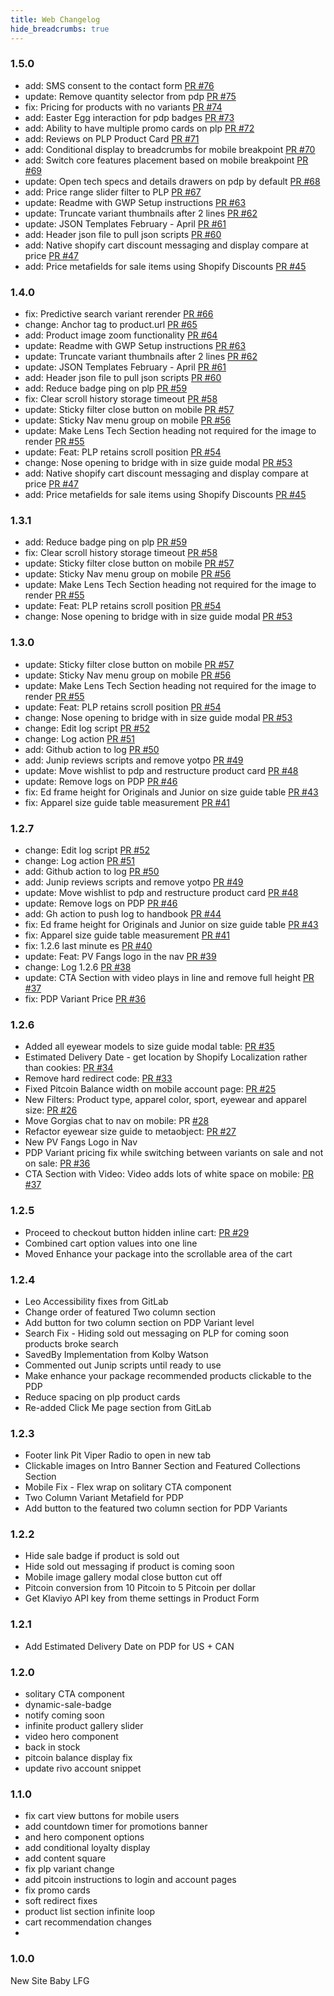 ```yaml
---
title: Web Changelog
hide_breadcrumbs: true
---
```



### 1.5.0

- add: SMS consent to the contact form [PR #76](https://github.com/pitviper69/osLXIX/pull/76)
- update: Remove quantity selector from pdp [PR #75](https://github.com/pitviper69/osLXIX/pull/75)
- fix: Pricing for products with no variants [PR #74](https://github.com/pitviper69/osLXIX/pull/74)
- add: Easter Egg interaction for pdp badges [PR #73](https://github.com/pitviper69/osLXIX/pull/73)
- add: Ability to have multiple promo cards on plp [PR #72](https://github.com/pitviper69/osLXIX/pull/72)
- add: Reviews on PLP Product Card [PR #71](https://github.com/pitviper69/osLXIX/pull/71)
- add: Conditional display to breadcrumbs for mobile breakpoint [PR #70](https://github.com/pitviper69/osLXIX/pull/70)
- add: Switch core features placement based on mobile breakpoint [PR #69](https://github.com/pitviper69/osLXIX/pull/69)
- update: Open tech specs and details drawers on pdp by default [PR #68](https://github.com/pitviper69/osLXIX/pull/68)
- add: Price range slider filter to PLP [PR #67](https://github.com/pitviper69/osLXIX/pull/67)
- update: Readme with GWP Setup instructions [PR #63](https://github.com/pitviper69/osLXIX/pull/63)
- update: Truncate variant thumbnails after 2 lines [PR #62](https://github.com/pitviper69/osLXIX/pull/62)
- update: JSON Templates February - April [PR #61](https://github.com/pitviper69/osLXIX/pull/61)
- add: Header json file to pull json scripts [PR #60](https://github.com/pitviper69/osLXIX/pull/60)
- add: Native shopify cart discount messaging and display compare at price [PR #47](https://github.com/pitviper69/osLXIX/pull/47)
- add: Price metafields for sale items using Shopify Discounts [PR #45](https://github.com/pitviper69/osLXIX/pull/45)


### 1.4.0

- fix: Predictive search variant rerender [PR #66](https://github.com/pitviper69/osLXIX/pull/66)
- change: Anchor tag to product.url [PR #65](https://github.com/pitviper69/osLXIX/pull/65)
- add: Product image zoom functionality [PR #64](https://github.com/pitviper69/osLXIX/pull/64)
- update: Readme with GWP Setup instructions [PR #63](https://github.com/pitviper69/osLXIX/pull/63)
- update: Truncate variant thumbnails after 2 lines [PR #62](https://github.com/pitviper69/osLXIX/pull/62)
- update: JSON Templates February - April [PR #61](https://github.com/pitviper69/osLXIX/pull/61)
- add: Header json file to pull json scripts [PR #60](https://github.com/pitviper69/osLXIX/pull/60)
- add: Reduce badge ping on plp [PR #59](https://github.com/pitviper69/osLXIX/pull/59)
- fix: Clear scroll history storage timeout [PR #58](https://github.com/pitviper69/osLXIX/pull/58)
- update: Sticky filter close button on mobile [PR #57](https://github.com/pitviper69/osLXIX/pull/57)
- update: Sticky Nav menu group on mobile [PR #56](https://github.com/pitviper69/osLXIX/pull/56)
- update: Make Lens Tech Section heading not required for the image to render [PR #55](https://github.com/pitviper69/osLXIX/pull/55)
- update: Feat: PLP retains scroll position [PR #54](https://github.com/pitviper69/osLXIX/pull/54)
- change: Nose opening to bridge with in size guide modal [PR #53](https://github.com/pitviper69/osLXIX/pull/53)
- add: Native shopify cart discount messaging and display compare at price [PR #47](https://github.com/pitviper69/osLXIX/pull/47)
- add: Price metafields for sale items using Shopify Discounts [PR #45](https://github.com/pitviper69/osLXIX/pull/45)


### 1.3.1

- add: Reduce badge ping on plp [PR #59](https://github.com/pitviper69/osLXIX/pull/59)
- fix: Clear scroll history storage timeout [PR #58](https://github.com/pitviper69/osLXIX/pull/58)
- update: Sticky filter close button on mobile [PR #57](https://github.com/pitviper69/osLXIX/pull/57)
- update: Sticky Nav menu group on mobile [PR #56](https://github.com/pitviper69/osLXIX/pull/56)
- update: Make Lens Tech Section heading not required for the image to render [PR #55](https://github.com/pitviper69/osLXIX/pull/55)
- update: Feat: PLP retains scroll position [PR #54](https://github.com/pitviper69/osLXIX/pull/54)
- change: Nose opening to bridge with in size guide modal [PR #53](https://github.com/pitviper69/osLXIX/pull/53)


### 1.3.0

- update: Sticky filter close button on mobile [PR #57](https://github.com/pitviper69/osLXIX/pull/57)
- update: Sticky Nav menu group on mobile [PR #56](https://github.com/pitviper69/osLXIX/pull/56)
- update: Make Lens Tech Section heading not required for the image to render [PR #55](https://github.com/pitviper69/osLXIX/pull/55)
- update: Feat: PLP retains scroll position [PR #54](https://github.com/pitviper69/osLXIX/pull/54)
- change: Nose opening to bridge with in size guide modal [PR #53](https://github.com/pitviper69/osLXIX/pull/53)
- change: Edit log script [PR #52](https://github.com/pitviper69/osLXIX/pull/52)
- change: Log action [PR #51](https://github.com/pitviper69/osLXIX/pull/51)
- add: Github action to log [PR #50](https://github.com/pitviper69/osLXIX/pull/50)
- add: Junip reviews scripts and remove yotpo [PR #49](https://github.com/pitviper69/osLXIX/pull/49)
- update: Move wishlist to pdp and restructure product card [PR #48](https://github.com/pitviper69/osLXIX/pull/48)
- update: Remove logs on PDP [PR #46](https://github.com/pitviper69/osLXIX/pull/46)
- fix: Ed frame height for Originals and Junior on size guide table [PR #43](https://github.com/pitviper69/osLXIX/pull/43)
- fix: Apparel size guide table measurement [PR #41](https://github.com/pitviper69/osLXIX/pull/41)


### 1.2.7

- change: Edit log script [PR #52](https://github.com/pitviper69/osLXIX/pull/52)
- change: Log action [PR #51](https://github.com/pitviper69/osLXIX/pull/51)
- add: Github action to log [PR #50](https://github.com/pitviper69/osLXIX/pull/50)
- add: Junip reviews scripts and remove yotpo [PR #49](https://github.com/pitviper69/osLXIX/pull/49)
- update: Move wishlist to pdp and restructure product card [PR #48](https://github.com/pitviper69/osLXIX/pull/48)
- update: Remove logs on PDP [PR #46](https://github.com/pitviper69/osLXIX/pull/46)
- add: Gh action to push log to handbook [PR #44](https://github.com/pitviper69/osLXIX/pull/44)
- fix: Ed frame height for Originals and Junior on size guide table [PR #43](https://github.com/pitviper69/osLXIX/pull/43)
- fix: Apparel size guide table measurement [PR #41](https://github.com/pitviper69/osLXIX/pull/41)
- fix: 1.2.6 last minute es [PR #40](https://github.com/pitviper69/osLXIX/pull/40)
- update: Feat: PV Fangs logo in the nav [PR #39](https://github.com/pitviper69/osLXIX/pull/39)
- change: Log 1.2.6 [PR #38](https://github.com/pitviper69/osLXIX/pull/38)
- update: CTA Section with video plays in line and remove full height [PR #37](https://github.com/pitviper69/osLXIX/pull/37)
- fix: PDP Variant Price [PR #36](https://github.com/pitviper69/osLXIX/pull/36)

### 1.2.6 
- Added all eyewear models to size guide modal table: [PR #35](https://github.com/pitviper69/osLXIX/pull/35)
- Estimated Delivery Date - get location by Shopify Localization rather than cookies: [PR #34](https://github.com/pitviper69/osLXIX/pull/34)
- Remove hard redirect code: [PR #33](https://github.com/pitviper69/osLXIX/pull/33)
- Fixed Pitcoin Balance width on mobile account page: [PR #25](https://github.com/pitviper69/osLXIX/pull/25)
- New Filters: Product type, apparel color, sport, eyewear and apparel size: [PR #26](https://github.com/pitviper69/osLXIX/pull/26)
- Move Gorgias chat to nav on mobile: PR [#28](https://github.com/pitviper69/osLXIX/pull/28)
- Refactor eyewear size guide to metaobject: [PR #27](https://github.com/pitviper69/osLXIX/pull/27)
- New PV Fangs Logo in Nav
- PDP Variant pricing fix while switching between variants on sale and not on sale: [PR #36](https://github.com/pitviper69/osLXIX/pull/36)
- CTA Section with Video: Video adds lots of white space on mobile: [PR #37](https://github.com/pitviper69/osLXIX/pull/37)

### 1.2.5
- Proceed to checkout button hidden inline cart: [PR #29](https://github.com/pitviper69/osLXIX/pull/29)
- Combined cart option values into one line
- Moved Enhance your package into the scrollable area of the cart


### 1.2.4
- Leo Accessibility fixes from GitLab
- Change order of featured Two column section
- Add button for two column section on PDP Variant level
- Search Fix - Hiding sold out messaging on PLP for coming soon products broke search
- SavedBy Implementation from Kolby Watson
- Commented out Junip scripts until ready to use
- Make enhance your package recommended products clickable to the PDP
- Reduce spacing on plp product cards
- Re-added Click Me page section from GitLab

### 1.2.3
- Footer link Pit Viper Radio to open in new tab
- Clickable images on Intro Banner Section and Featured Collections Section
- Mobile Fix - Flex wrap on solitary CTA component
- Two Column Variant Metafield for PDP
- Add button to the featured two column section for PDP Variants

### 1.2.2
- Hide sale badge if product is sold out
- Hide sold out messaging if product is coming soon
- Mobile image gallery modal close button cut off
- Pitcoin conversion from 10 Pitcoin to 5 Pitcoin per dollar
- Get Klaviyo API key from theme settings in Product Form

### 1.2.1
- Add Estimated Delivery Date on PDP for US + CAN

### 1.2.0
- solitary CTA component
- dynamic-sale-badge
- notify coming soon
- infinite product gallery slider
- video hero component
- back in stock
- pitcoin balance display fix
- update rivo account snippet

### 1.1.0
- fix cart view buttons for mobile users
- add countdown timer for promotions banner
-  and hero component options
- add conditional loyalty display
- add content square
- fix plp variant change
- add pitcoin instructions to login and account pages
- fix promo cards
- soft redirect fixes
- product list section infinite loop
- cart recommendation changes
- 

### 1.0.0
New Site Baby LFG
